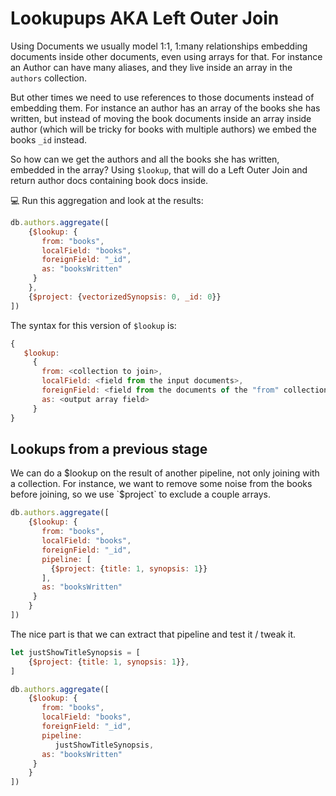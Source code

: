# Lookupups AKA Left Outer Join

Using Documents we usually model 1:1, 1:many relationships embedding documents inside other documents, even using arrays for that. For instance an Author can have many aliases, and they live inside an array in the `authors` collection.

But other times we need to use references to those documents instead of embedding them. For instance an author has an array of the books she has written, but instead of moving the book documents inside an array inside author (which will be tricky for books with multiple authors) we embed the books `_id` instead.

So how can we get the authors and all the books she has written, embedded in the array? Using `$lookup`, that will do a Left Outer Join and return author docs containing book docs inside. 

💻 Run this aggregation and look at the results:

```js
db.authors.aggregate([
    {$lookup: {
       from: "books",
       localField: "books",
       foreignField: "_id",
       as: "booksWritten"
     } 
    },
    {$project: {vectorizedSynopsis: 0, _id: 0}}
])
```

The syntax for this version of `$lookup` is:

```js
{
   $lookup:
     {
       from: <collection to join>,
       localField: <field from the input documents>,
       foreignField: <field from the documents of the "from" collection>,
       as: <output array field>
     }
}
```

## Lookups from a previous stage

We can do a $lookup on the result of another pipeline, not only joining with a collection. For instance, we want to remove some noise from the books before joining, so we use `$project` to exclude a couple arrays.

```js
db.authors.aggregate([
    {$lookup: {
       from: "books",
       localField: "books",
       foreignField: "_id",
       pipeline: [
         {$project: {title: 1, synopsis: 1}}
       ],
       as: "booksWritten"
     } 
    }
])
```

The nice part is that we can extract that pipeline and test it / tweak it.

```js
let justShowTitleSynopsis = [
    {$project: {title: 1, synopsis: 1}},
]

db.authors.aggregate([
    {$lookup: {
       from: "books",
       localField: "books",
       foreignField: "_id",
       pipeline:
          justShowTitleSynopsis,
       as: "booksWritten"
     } 
    }
])
```

